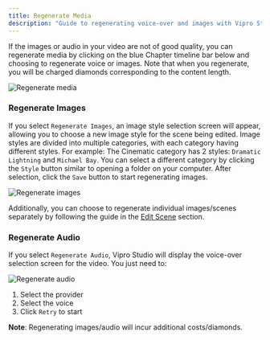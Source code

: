 ```yaml
---
title: Regenerate Media
description: "Guide to regenerating voice-over and images with Vipro Studio"
---
```


If the images or audio in your video are not of good quality, you can regenerate media by clicking on the blue Chapter timeline bar below and choosing to regenerate voice or images. Note that when you regenerate, you will be charged diamonds corresponding to the content length.

<img
  src='/en/images/usage/video-editor/regenerate-media.jpg'
  alt='Regenerate media'
  className='rounded-lg'
/>

### Regenerate Images

If you select `Regenerate Images`, an image style selection screen will appear, allowing you to choose a new image style for the scene being edited. Image styles are divided into multiple categories, with each category having different styles. For example: The Cinematic category has 2 styles: `Dramatic Lightning` and `Michael Bay`. You can select a different category by clicking the `Style` button similar to opening a folder on your computer. After selection, click the `Save` button to start regenerating images.

<img
  src='/en/images/usage/video-editor/regenerate-media-style.jpeg'
  alt='Regenerate images'
  className='rounded-lg'
/>

Additionally, you can choose to regenerate individual images/scenes separately by following the guide in the [Edit Scene](/usage/video-editor/edit-scene) section.

### Regenerate Audio

If you select `Regenerate Audio`, Vipro Studio will display the voice-over selection screen for the video. You just need to:

<img
  src='/en/images/usage/video-editor/regenerate-media-voice.jpeg'
  alt='Regenerate audio'
  className='rounded-lg'
/>

1. Select the provider
2. Select the voice
3. Click `Retry` to start

**Note**: Regenerating images/audio will incur additional costs/diamonds.
